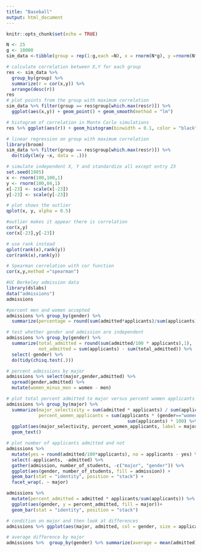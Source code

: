 ```yaml
---
title: "Baseball"
output: html_document
---
```


```r
knitr::opts_chunk$set(echo = TRUE)
```

```r
N <- 25
g <- 10000
sim_data <-tibble(group = rep(1:g,each =N), x = rnorm(N*g), y =rnorm(N*g))

# calculate correlation between X,Y for each group
res <- sim_data %>%
  group_by(group) %>%
  summarize(r = cor(x,y)) %>%
  arrange(desc(r))
res
# plot points from the group with maximum correlation
sim_data %>% filter(group == res$group[which.max(res$r)]) %>%
  ggplot(aes(x,y)) + geom_point() + geom_smooth(method = "lm")

# histogram of correlation in Monte Carlo simulations
res %>% ggplot(aes(r)) + geom_histogram(binwidth = 0.1, color = "black")

# linear regression on group with maximum correlation
library(broom)
sim_data %>% filter(group == res$group[which.max(res$r)]) %>%
  do(tidy(lm(y ~x, data = .)))
```
```r
# simulate independent X, Y and standardize all except entry 23
set.seed(1985)
x <- rnorm(100,100,1)
y <- rnorm(100,84,1)
x[-23] <- scale(x[-23])
y[-23] <- scale(y[-23])

# plot shows the outlier
qplot(x, y, alpha = 0.5)

#outlier makes it appear there is correlation
cor(x,y)
cor(x[-23],y[-23])

# use rank instead
qplot(rank(x),rank(y))
cor(rank(x),rank(y))

# Spearman correlation with cor function
cor(x,y,method ="spearman")
```
```r
#UC Berkeley admission data
library(dslabs)
data("admissions")
admissions

#percent men and women accepted
admissions %>% group_by(gender) %>%
  summarize(percentage = round(sum(admitted*applicants)/sum(applicants),1))

# test whether gender and admission are independent
admissions %>% group_by(gender) %>%
  summarize(total_admitted = round(sum(admitted/100 * applicants),1),
            not_admitted = sum(applicants) - sum(total_admitted)) %>%
  select(-gender) %>%
  do(tidy(chisq.test(.)))

# percent admissions by major
admissions %>% select(major,gender,admitted) %>%
  spread(gender,admitted) %>%
  mutate(women_minus_men = women - men)

# plot total percent admitted to major versus percent women applicants
admissions %>% group_by(major) %>%
  summarize(major_selectivity = sum(admitted * applicants) / sum(applicants),
            percent_women_applicants = sum(applicants * (gender=="women")) /
                                             sum(applicants) * 100) %>%
  ggplot(aes(major_selectivity, percent_women_applicants, label = major)) +
  geom_text()

# plot number of applicants admitted and not
admissions %>% 
  mutate(yes = round(admitted/100*applicants), no = applicants - yes) %>%
  select(-applicants, -admitted) %>%
  gather(admission, number_of_students, -c("major", "gender")) %>%
  ggplot(aes(gender, number_of_students, fill = admission)) +
  geom_bar(stat = "identity", position = "stack") +
  facet_wrap(. ~ major)

admissions %>% 
  mutate(percent_admitted = admitted * applicants/sum(applicants)) %>%
  ggplot(aes(gender, y = percent_admitted, fill = major))+
  geom_bar(stat = "identity", position = "stack")

# condition on major and then look at differences
admissions %>% ggplot(aes(major, admitted, col = gender, size = applicants)) + geom_point()

# average difference by major
admissions %>%  group_by(gender) %>% summarize(average = mean(admitted))
```


